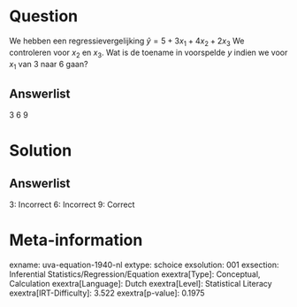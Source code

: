 Question
========

We hebben een regressievergelijking $\hat{y} = 5 + 3x_{1} +
4x_{2} + 2x_{3}$ We controleren voor *x*~2~ en *x*~3~. Wat is de
toename in voorspelde *y* indien we voor *x*~1~ van 3 naar 6 gaan?

Answerlist
----------

3
6
9

Solution
========

Answerlist
----------

3: Incorrect
6: Incorrect
9: Correct

Meta-information
================
exname: uva-equation-1940-nl
extype: schoice
exsolution: 001
exsection: Inferential Statistics/Regression/Equation
exextra[Type]: Conceptual, Calculation
exextra[Language]: Dutch
exextra[Level]: Statistical Literacy
exextra[IRT-Difficulty]: 3.522
exextra[p-value]: 0.1975
